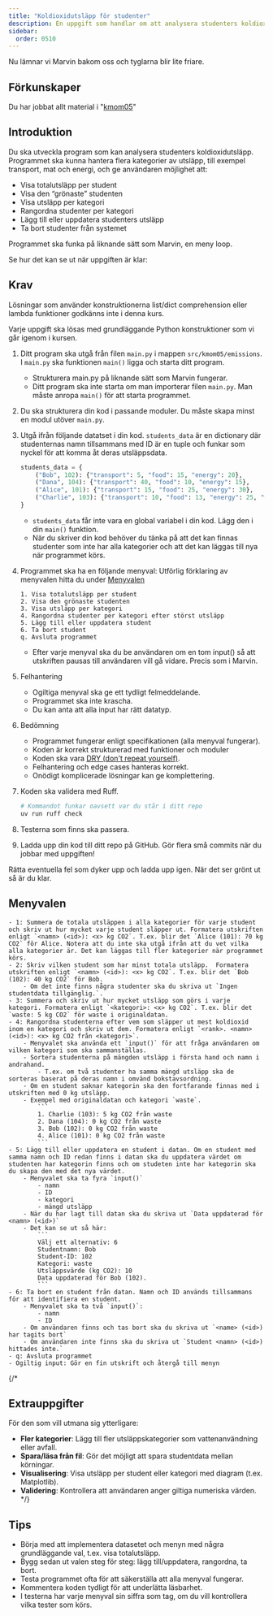 ```yaml
---
title: "Koldioxidutsläpp för studenter"
description: En uppgift som handlar om att analysera studenters koldioxidutsläpp med hjälp av Tuple och Dictionary.
sidebar:
  order: 0510
---
```




Nu lämnar vi Marvin bakom oss och tyglarna blir lite friare.

## Förkunskaper

Du har jobbat allt material i "[kmom05](/website/kmom/kmom05)" 

## Introduktion

Du ska utveckla program som kan analysera studenters koldioxidutsläpp. Programmet ska kunna hantera flera kategorier av utsläpp, till exempel transport, mat och energi, och ge användaren möjlighet att:

* Visa totalutsläpp per student
* Visa den “grönaste” studenten
* Visa utsläpp per kategori
* Rangordna studenter per kategori
* Lägg till eller uppdatera studenters utsläpp
* Ta bort studenter från systemet

Programmet ska funka på liknande sätt som Marvin, en meny loop.

Se hur det kan se ut när uppgiften är klar:

<YouTube
    id="8xJyyYdvk4k"
    title="Klar uppgift."
/>


## Krav


Lösningar som använder konstruktionerna list/dict comprehension eller lambda funktioner godkänns inte i denna kurs.

Varje uppgift ska lösas med grundläggande Python konstruktioner som vi går igenom i kursen.

1. Ditt program ska utgå från filen `main.py` i mappen `src/kmom05/emissions`. I `main.py` ska funktionen `main()` ligga och starta ditt program.
    - Strukturera main.py på liknande sätt som Marvin fungerar.
    - Ditt program ska inte starta om man importerar filen `main.py`. Man måste anropa `main()` för att starta programmet.

1. Du ska strukturera din kod i passande moduler. Du måste skapa minst en modul utöver `main.py`.

1. Utgå ifrån följande datatset i din kod. `students_data` är en dictionary där studenternas namn tillsammans med ID är en tuple och funkar som nyckel för att komma åt deras utsläppsdata.
    ```python
    students_data = {
        ("Bob", 102): {"transport": 5, "food": 15, "energy": 20},
        ("Dana", 104): {"transport": 40, "food": 10, "energy": 15},
        ("Alice", 101): {"transport": 15, "food": 25, "energy": 30},
        ("Charlie", 103): {"transport": 10, "food": 13, "energy": 25, "waste": 5},
    }
    ```
    - `students_data` får inte vara en global variabel i din kod. Lägg den i din `main()` funktion.
    - När du skriver din kod behöver du tänka på att det kan finnas studenter som inte har alla kategorier och att det kan läggas till nya när programmet körs.

1. Programmet ska ha en följande menyval: Utförlig förklaring av menyvalen hitta du under [Menyvalen](#menyvalen)

    ```
    1. Visa totalutsläpp per student
    2. Visa den grönaste studenten
    3. Visa utsläpp per kategori
    4. Rangordna studenter per kategori efter störst utsläpp
    5. Lägg till eller uppdatera student
    6. Ta bort student  
    q. Avsluta programmet
    ```
    - Efter varje menyval ska du be användaren om en tom input() så att utskriften pausas till användaren vill gå vidare. Precis som i Marvin.

1. Felhantering
    - Ogiltiga menyval ska ge ett tydligt felmeddelande.
    - Programmet ska inte krascha.
    - Du kan anta att alla input har rätt datatyp.


1. Bedömning

    - Programmet fungerar enligt specifikationen (alla menyval fungerar).
    - Koden är korrekt strukturerad med funktioner och moduler
    - Koden ska vara [DRY (don't repeat yourself)](https://en.wikipedia.org/wiki/Don%27t_repeat_yourself).
    - Felhantering och edge cases hanteras korrekt.
    - Onödigt komplicerade lösningar kan ge komplettering.


1. Koden ska validera med Ruff.

    ```bash
    # Kommandot funkar oavsett var du står i ditt repo
    uv run ruff check
    ```

1. Testerna som finns ska passera.


1. Ladda upp din kod till ditt repo på GitHub. Gör flera små commits när du jobbar med uppgiften!


Rätta eventuella fel som dyker upp och ladda upp igen. När det ser grönt ut så är du klar.


## Menyvalen

    - 1: Summera de totala utsläppen i alla kategorier för varje student och skriv ut hur mycket varje student släpper ut. Formatera utskriften enligt `<namn> (<id>): <x> kg CO2`. T.ex. blir det `Alice (101): 70 kg CO2` för Alice. Notera att du inte ska utgå ifrån att du vet vilka alla kategorier är. Det kan läggas till fler kategorier när programmet körs.
    - 2: Skriv vilken student som har minst totala utsläpp.  Formatera utskriften enligt `<namn> (<id>): <x> kg CO2`. T.ex. blir det `Bob (102): 40 kg CO2` för Bob.
        - Om det inte finns några studenter ska du skriva ut `Ingen studentdata tillgänglig.`.
    - 3: Summera och skriv ut hur mycket utsläpp som görs i varje kategori. Formatera enligt `<kategori>: <x> kg CO2`. T.ex. blir det `waste: 5 kg CO2` för waste i originaldatan.
    - 4: Rangordna studenterna efter vem som släpper ut mest koldioxid inom en kategori och skriv ut dem. Formatera enligt `<rank>. <namn> (<id>): <x> kg CO2 från <kategori>`.
        - Menyvalet ska använda ett `input()` för att fråga användaren om vilken kategori som ska sammanställas.
        - Sortera studenterna på mängden utsläpp i första hand och namn i andrahand.
            - T.ex. om två studenter ha samma mängd utsläpp ska de sorteras baserat på deras namn i omvänd bokstavsordning.
        - Om en student saknar kategorin ska den fortfarande finnas med i utskriften med 0 kg utsläpp.
        - Exempel med originaldatan och kategori `waste`.
            ```
            1. Charlie (103): 5 kg CO2 från waste
            2. Dana (104): 0 kg CO2 från waste
            3. Bob (102): 0 kg CO2 från waste
            4. Alice (101): 0 kg CO2 från waste
            ```
    - 5: Lägg till eller uppdatera en student i datan. Om en student med samma namn och ID redan finns i datan ska du uppdatera värdet om studenten har kategorin finns och om studeten inte har kategorin ska du skapa den med det nya värdet.
        - Menyvalet ska ta fyra `input()`
            - namn
            - ID
            - kategori
            - mängd utsläpp
        - När du har lagt till datan ska du skriva ut `Data uppdaterad för <namn> (<id>)`
        - Det kan se ut så här:
            ```
            Välj ett alternativ: 6
            Studentnamn: Bob
            Student-ID: 102
            Kategori: waste
            Utsläppsvärde (kg CO2): 10
            Data uppdaterad för Bob (102).
            ```
    - 6: Ta bort en student från datan. Namn och ID används tillsammans för att identifiera en student.
        - Menyvalet ska ta två `input()`:
            - namn
            - ID
        - Om användaren finns och tas bort ska du skriva ut `<name> (<id>) har tagits bort`
        - Om användaren inte finns ska du skriva ut `Student <namn> (<id>) hittades inte.`
    - q: Avsluta programmet
    - Ogiltig input: Gör en fin utskrift och återgå till menyn



{/* 

## Extrauppgifter

För den som vill utmana sig ytterligare:

* **Fler kategorier**: Lägg till fler utsläppskategorier som vattenanvändning eller avfall.
* **Spara/läsa från fil**: Gör det möjligt att spara studentdata mellan körningar.
* **Visualisering**: Visa utsläpp per student eller kategori med diagram (t.ex. Matplotlib).
* **Validering**: Kontrollera att användaren anger giltiga numeriska värden. */}


## Tips

* Börja med att implementera datasetet och menyn med några grundläggande val, t.ex. visa totalutsläpp.
* Bygg sedan ut valen steg för steg: lägg till/uppdatera, rangordna, ta bort.
* Testa programmet ofta för att säkerställa att alla menyval fungerar.
* Kommentera koden tydligt för att underlätta läsbarhet.
* I testerna har varje menyval sin siffra som tag, om du vill kontrollera vilka tester som körs.

